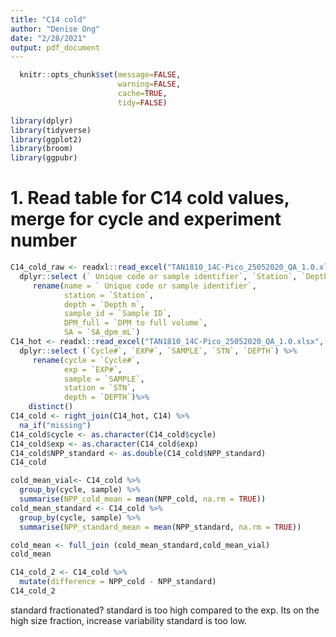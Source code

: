 ```yaml
---
title: "C14 cold"
author: "Denise Ong"
date: "2/28/2021"
output: pdf_document
---
```

```r
  knitr::opts_chunk$set(message=FALSE,
                        warning=FALSE,
                        cache=TRUE,
                        tidy=FALSE)
```

```r
library(dplyr)
library(tidyverse)
library(ggplot2)
library(broom)
library(ggpubr)
```

# 1. Read table for C14 cold values, merge for cycle and experiment number
```r
C14_cold_raw <- readxl::read_excel("TAN1810_14C-Pico_25052020_QA_1.0.xlsx", sheet = "Cold 14C - Pico Results", skip = 5,  n_max = 93) %>%
  dplyr::select (` Unique code or sample identifier`, `Station`, `Depth m`, `Sample ID`, `DPM to full volume`, `SA_dpm_mL`, `DIC`, `NPP_cold`, `NPP_standard`)  %>%   
     rename(name = ` Unique code or sample identifier`,
            station = `Station`,
            depth = `Depth m`,
            sample_id = `Sample ID`,
            DPM_full = `DPM to full volume`,
            SA = `SA_dpm_mL`)
C14_hot <- readxl::read_excel("TAN1810_14C-Pico_25052020_QA_1.0.xlsx", sheet = "Complete data TAN1810", skip = 11) %>%
  dplyr::select (`Cycle#`, `EXP#`, `SAMPLE`, `STN`, `DEPTH`) %>%   
     rename(cycle = `Cycle#`,
            exp = `EXP#`,
            sample = `SAMPLE`, 
            station = `STN`,
            depth = `DEPTH`)%>%
    distinct()
C14_cold <- right_join(C14_hot, C14) %>%
  na_if("missing")
C14_cold$cycle <- as.character(C14_cold$cycle) 
C14_cold$exp <- as.character(C14_cold$exp)
C14_cold$NPP_standard <- as.double(C14_cold$NPP_standard)
C14_cold
```

```r

cold_mean_vial<- C14_cold %>%
  group_by(cycle, sample) %>%
  summarise(NPP_cold_mean = mean(NPP_cold, na.rm = TRUE))
cold_mean_standard <- C14_cold %>%
  group_by(cycle, sample) %>%
  summarise(NPP_standard_mean = mean(NPP_standard, na.rm = TRUE))

cold_mean <- full_join (cold_mean_standard,cold_mean_vial)
cold_mean
```
```r
C14_cold_2 <- C14_cold %>%
  mutate(difference = NPP_cold - NPP_standard)
C14_cold_2
```

standard fractionated?
standard is too high compared to the exp. Its on the high size fraction, increase variability
standard is too low. 